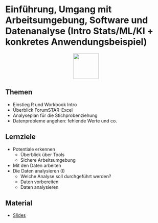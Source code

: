 # Einführung, Umgang mit Arbeitsumgebung, Software und Datenanalyse (Intro Stats/ML/KI + konkretes Anwendungsbeispiel)


<p align="center">
<img src="icons/software.png" width="80" height="80" class="center">
</p> 
## Themen
* Einstieg R und Workbook Intro
* Überblick ForumSTAR-Excel
* Analyseplan für die Stichprobenziehung
* Datenprobleme angehen: fehlende Werte und co.

## Lernziele
* Potentiale erkennen
  - Überblick über Tools
  - Sichere Arbeitsumgebung
* Mit den Daten arbeiten
* Die Daten analysieren (I)
  - Welche Analyse soll durchgeführt werden?
  - Daten vorbereiten
  - Daten analysieren

## Material
* [Slides](google.com)